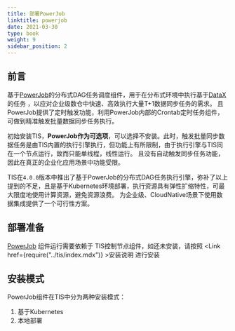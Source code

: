 ```yaml
---
title: 部署PowerJob
linktitle: powerjob
date: 2021-03-30
type: book
weight: 9
sidebar_position: 2
---
```


## 前言
基于[PowerJob](http://www.powerjob.tech/)的分布式DAG任务调度组件，用于在分布式环境中执行基于[DataX](https://github.com/alibaba/DataX)的任务
，以应对企业级数仓中快速、高效执行大量T+1数据同步任务的需求。
且PowerJob提供了定时触发功能，利用PowerJob内部的Crontab定时任务组件，可做到精准触发批量数据同步任务执行。

初始安装TIS，<b>PowerJob作为可选项</b>，可以选择不安装。此时，触发批量同步数据任务是由TIS内置的执行引擎执行，但功能上有所限制，由于执行引擎与TIS同在一个节点运行，故而只能单线程，线性运行。
且没有自动触发同步任务功能，因此在真正的企业化应用场景中功能受限。

TIS在`4.0.0`版本中推出了基于PowerJob的分布式DAG任务执行引擎，弥补了以上提到的不足，且是基于Kubernetes环境部署，执行资源具有弹性扩缩特性，可最大限度地使用计算资源，避免资源浪费。
为企业级、CloudNative场景下使用数据集成提供了一个可行性方案。

## 部署准备
[PowerJob](http://www.powerjob.tech/) 组件运行需要依赖于 TIS控制节点组件，如还未安装，请按照  <Link href={require("../tis/index.mdx")}  >安装说明</Link> 进行安装

## 安装模式
PowerJob组件在TIS中分为两种安装模式：
1.  <Link href={require("./k8s.mdx")}>基于Kubernetes</Link>
2. <Link href={require("./standalone.mdx")}  >本地部署</Link>



